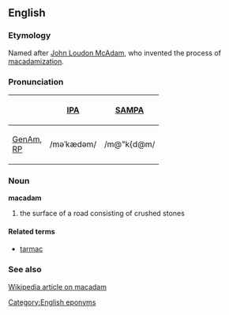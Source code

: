 ==English==
===Etymology===
Named after [[w:John Loudon McAdam|John Loudon McAdam]], who invented the process of [[macadamization]]. [[Category:English eponyms]]

===Pronunciation===
{| border=1 cellpadding=5
! !! [[w:IPA|IPA]] !! [[w:SAMPA|SAMPA]]
|-
! [[GenAm]], <br> [[RP]]
| /məˈkædəm/ || /m@"k{d@m/
|}

===Noun===
'''macadam'''

# the surface of a road consisting of crushed stones

====Related terms====
* [[tarmac]]

===See also===
[[w:macadam|Wikipedia article on macadam]]